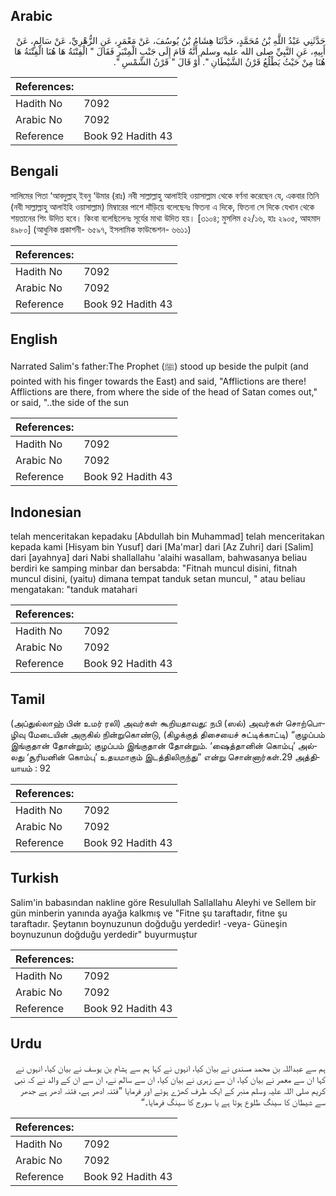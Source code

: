 ## Arabic


<div dir="rtl" lang="ar" style={{fontSize:'larger',backgroundColor:'#f8f9fa',padding:20}}>
حَدَّثَنِي عَبْدُ اللَّهِ بْنُ مُحَمَّدٍ، حَدَّثَنَا هِشَامُ بْنُ يُوسُفَ، عَنْ مَعْمَرٍ، عَنِ الزُّهْرِيِّ، عَنْ سَالِمٍ، عَنْ أَبِيهِ، عَنِ النَّبِيِّ صلى الله عليه وسلم أَنَّهُ قَامَ إِلَى جَنْبِ الْمِنْبَرِ فَقَالَ ‏"‏ الْفِتْنَةُ هَا هُنَا الْفِتْنَةُ هَا هُنَا مِنْ حَيْثُ يَطْلُعُ قَرْنُ الشَّيْطَانِ ‏"‏‏.‏ أَوْ قَالَ ‏"‏ قَرْنُ الشَّمْسِ ‏"‏‏.‏
</div>
<div style={{backgroundColor:'#f8f9fa',padding:20, marginBottom: 10}}><table> <thead> <tr> <th>References:</th> <th></th> </tr> </thead> <tbody><tr><td>Hadith No</td><td>7092</td></tr><tr><td>Arabic No</td><td>7092</td></tr><tr><td>Reference</td><td>Book 92 Hadith 43</td></tr></tbody></table></div>

## Bengali


<div dir="ltr" lang="bn" style={{fontSize:'larger',backgroundColor:'#f8f9fa',padding:20}}>
সালিমের পিতা ‘আবদুল্লাহ্ ইবনু ‘উমার (রাঃ) নবী সাল্লাল্লাহু আলাইহি ওয়াসাল্লাম থেকে বর্ণনা করেছেন যে, একবার তিনি (নবী সাল্লাল্লাহু আলাইহি ওয়াসাল্লাম) মিম্বারের পাশে দাঁড়িয়ে বলেছেনঃ ফিতনা এ দিকে, ফিতনা সে দিকে যেখান থেকে শয়তানের শিং উদিত হবে। কিংবা বলেছিলেনঃ সূর্যের মাথা উদিত হয়। [৩১০৪; মুসলিম ৫২/১৬, হাঃ ২৯০৫, আহমাদ ৪৯৮০] (আধুনিক প্রকাশনী- ৬৫৯৭, ইসলামিক ফাউন্ডেশন- ৬৬১১)
</div>
<div style={{backgroundColor:'#f8f9fa',padding:20, marginBottom: 10}}><table> <thead> <tr> <th>References:</th> <th></th> </tr> </thead> <tbody><tr><td>Hadith No</td><td>7092</td></tr><tr><td>Arabic No</td><td>7092</td></tr><tr><td>Reference</td><td>Book 92 Hadith 43</td></tr></tbody></table></div>

## English


<div dir="ltr" lang="en" style={{fontSize:'larger',backgroundColor:'#f8f9fa',padding:20}}>
Narrated Salim's father:The Prophet (ﷺ) stood up beside the pulpit (and pointed with his finger towards the East) and said, "Afflictions are there! Afflictions are there, from where the side of the head of Satan comes out," or said, "..the side of the sun
</div>
<div style={{backgroundColor:'#f8f9fa',padding:20, marginBottom: 10}}><table> <thead> <tr> <th>References:</th> <th></th> </tr> </thead> <tbody><tr><td>Hadith No</td><td>7092</td></tr><tr><td>Arabic No</td><td>7092</td></tr><tr><td>Reference</td><td>Book 92 Hadith 43</td></tr></tbody></table></div>

## Indonesian


<div dir="ltr" lang="id" style={{fontSize:'larger',backgroundColor:'#f8f9fa',padding:20}}>
telah menceritakan kepadaku [Abdullah bin Muhammad] telah menceritakan kepada kami [Hisyam bin Yusuf] dari [Ma'mar] dari [Az Zuhri] dari [Salim] dari [ayahnya] dari Nabi shallallahu 'alaihi wasallam, bahwasanya beliau berdiri ke samping minbar dan bersabda: "Fitnah muncul disini, fitnah muncul disini, (yaitu) dimana tempat tanduk setan muncul, " atau beliau mengatakan: "tanduk matahari
</div>
<div style={{backgroundColor:'#f8f9fa',padding:20, marginBottom: 10}}><table> <thead> <tr> <th>References:</th> <th></th> </tr> </thead> <tbody><tr><td>Hadith No</td><td>7092</td></tr><tr><td>Arabic No</td><td>7092</td></tr><tr><td>Reference</td><td>Book 92 Hadith 43</td></tr></tbody></table></div>

## Tamil


<div dir="ltr" lang="ta" style={{fontSize:'larger',backgroundColor:'#f8f9fa',padding:20}}>
(அப்துல்லாஹ் பின் உமர் ரலி) அவர்கள் கூறியதாவது: நபி (ஸல்) அவர்கள் சொற்பொழிவு மேடையின் அருகில் நின்றுகொண்டு, (கிழக்குத் திசையைச் சுட்டிக்காட்டி) “குழப்பம் இங்குதான் தோன்றும்; குழப்பம் இங்குதான் தோன்றும். ‘ஷைத்தானின் கொம்பு’ அல்லது ‘சூரியனின் கொம்பு’ உதயமாகும் இடத்திலிருந்து” என்று சொன்னார்கள்.29 அத்தியாயம் : 92
</div>
<div style={{backgroundColor:'#f8f9fa',padding:20, marginBottom: 10}}><table> <thead> <tr> <th>References:</th> <th></th> </tr> </thead> <tbody><tr><td>Hadith No</td><td>7092</td></tr><tr><td>Arabic No</td><td>7092</td></tr><tr><td>Reference</td><td>Book 92 Hadith 43</td></tr></tbody></table></div>

## Turkish


<div dir="ltr" lang="tr" style={{fontSize:'larger',backgroundColor:'#f8f9fa',padding:20}}>
Salim'in babasından nakline göre Resulullah Sallallahu Aleyhi ve Sellem bir gün minberin yanında ayağa kalkmış ve "Fitne şu taraftadır, fitne şu taraftadır. Şeytanın boynuzunun doğduğu yerdedir! -veya- Güneşin boynuzunun doğduğu yerdedir" buyurmuştur
</div>
<div style={{backgroundColor:'#f8f9fa',padding:20, marginBottom: 10}}><table> <thead> <tr> <th>References:</th> <th></th> </tr> </thead> <tbody><tr><td>Hadith No</td><td>7092</td></tr><tr><td>Arabic No</td><td>7092</td></tr><tr><td>Reference</td><td>Book 92 Hadith 43</td></tr></tbody></table></div>

## Urdu


<div dir="rtl" lang="ur" style={{fontSize:'larger',backgroundColor:'#f8f9fa',padding:20}}>
ہم سے عبداللہ بن محمد مسندی نے بیان کیا، انہوں نے کہا ہم سے ہشام بن یوسف نے بیان کیا، انہوں نے کہا ان سے معمر نے بیان کیا، ان سے زہری نے بیان کیا، ان سے سالم نے، ان سے ان کے والد نے کہ نبی کریم صلی اللہ علیہ وسلم منبر کے ایک طرف کھڑے ہوئے اور فرمایا ”فتنہ ادھر ہے، فتنہ ادھر ہے جدھر سے شیطان کا سینگ طلوع ہوتا ہے یا سورج کا سینگ فرمایا۔“
</div>
<div style={{backgroundColor:'#f8f9fa',padding:20, marginBottom: 10}}><table> <thead> <tr> <th>References:</th> <th></th> </tr> </thead> <tbody><tr><td>Hadith No</td><td>7092</td></tr><tr><td>Arabic No</td><td>7092</td></tr><tr><td>Reference</td><td>Book 92 Hadith 43</td></tr></tbody></table></div>